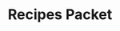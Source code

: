 ---
title: "Recipes Packet"
subtitle: ""
creator: ""
categories: ["art"]
featuredImage: "../src/assets/images/item/art/DSC02745.png"
views: ["../src/assets/images/item/art/DSC02745.png","../src/assets/images/item/art/DSC02746.png"]
audio:
    - "/audio/susan-30-percent-off-jordan-marsh.mp3"
nextItem: []
---